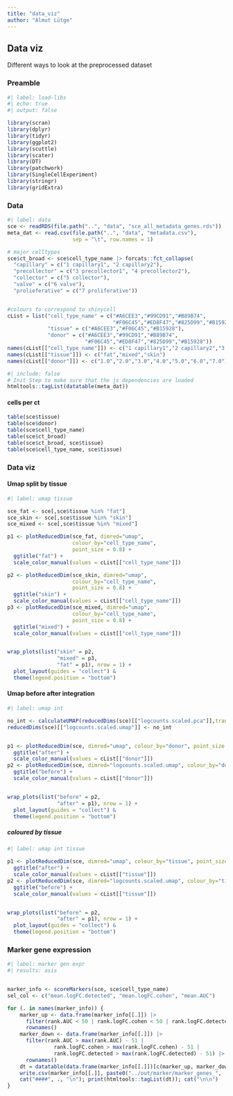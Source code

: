 ```yaml
---
title: "data_viz"
author: "Almut Lütge"
---
```


## Data viz

Different ways to look at the preprocessed dataset

### Preamble

```r
#| label: load-libs
#| echo: true
#| output: false

library(scran)
library(dplyr)
library(tidyr)
library(ggplot2)
library(scuttle)
library(scater)
library(DT)
library(patchwork)
library(SingleCellExperiment)
library(stringr)
library(gridExtra)
```

### Data

```r
#| label: data
sce <- readRDS(file.path("..", "data", "sce_all_metadata_genes.rds"))
meta_dat <- read.csv(file.path("..", "data", "metadata.csv"),
                     sep = "\t", row.names = 1)

# major celltypes
sce$ct_broad <- sce$cell_type_name |> forcats::fct_collapse(
  "capillary" = c("1 capillary1", "2 capillary2"),
  "precollector" = c("3 precollector1", "4 precollector2"),
  "collector" = c("5 collector"),
  "valve" = c("6 valve"),
  "prolieferative" = c("7 proliferative"))


#colours to correspond to shinycell
cList = list("cell_type_name" = c("#A6CEE3","#99CD91","#B89B74",
                                  "#F06C45","#ED8F47","#825D99","#B15928"),
             "tissue" = c("#A6CEE3","#F06C45","#B15928"),
             "donor" = c("#A6CEE3","#99CD91","#B89B74",
                         "#F06C45","#ED8F47","#825D99","#B15928"))
names(cList[["cell_type_name"]]) <- c("1 capillary1","2 capillary2","3 precollector1","4 precollector2","5 collector","6 valve","7 proliferative")
names(cList[["tissue"]]) <- c("fat","mixed","skin")
names(cList[["donor"]]) <- c("1.0","2.0","3.0","4.0","5.0","6.0","7.0")

```

```r
#| include: false
# Init Step to make sure that the js dependencies are loaded
htmltools::tagList(datatable(meta_dat))
```

#### cells per ct

```r
table(sce$tissue)
table(sce$donor)
table(sce$cell_type_name)
table(sce$ct_broad)
table(sce$ct_broad, sce$tissue)
table(sce$cell_type_name, sce$tissue)
```

### Data viz

#### Umap split by tissue

```r
#| label: umap tissue

sce_fat <- sce[,sce$tissue %in% "fat"]
sce_skin <- sce[,sce$tissue %in% "skin"]
sce_mixed <- sce[,sce$tissue %in% "mixed"]

p1 <- plotReducedDim(sce_fat, dimred="umap", 
                     colour_by="cell_type_name", 
                     point_size = 0.8) +
  ggtitle("fat") +
  scale_color_manual(values = cList[["cell_type_name"]])

p2 <- plotReducedDim(sce_skin, dimred="umap", 
                     colour_by="cell_type_name", 
                     point_size = 0.8) +
  ggtitle("skin") +
  scale_color_manual(values = cList[["cell_type_name"]])
p3 <- plotReducedDim(sce_mixed, dimred="umap", 
                     colour_by="cell_type_name", 
                     point_size = 0.8) +
  ggtitle("mixed") +
  scale_color_manual(values = cList[["cell_type_name"]])


wrap_plots(list("skin" = p2,
                "mixed" = p3,
                "fat" = p1), nrow = 1) + 
  plot_layout(guides = "collect") &
  theme(legend.position = "bottom")


```

#### Umap before after integration

```r
#| label: umap int

no_int <- calculateUMAP(reducedDims(sce)[["logcounts.scaled.pca"]],transposed = T)
reducedDims(sce)[["logcounts.scaled.umap"]] <- no_int


p1 <- plotReducedDim(sce, dimred="umap", colour_by="donor", point_size = 0.8) +
  ggtitle("after") +
  scale_color_manual(values = cList[["donor"]])
p2 <- plotReducedDim(sce, dimred="logcounts.scaled.umap", colour_by="donor", point_size = 0.8) +
  ggtitle("before") +
  scale_color_manual(values = cList[["donor"]])


wrap_plots(list("before" = p2,
                "after" = p1), nrow = 1) + 
  plot_layout(guides = "collect") &
  theme(legend.position = "bottom")


```

##### coloured by tissue

```r
#| label: umap int tissue

p1 <- plotReducedDim(sce, dimred="umap", colour_by="tissue", point_size = 0.8) +
  ggtitle("after") +
  scale_color_manual(values = cList[["tissue"]])
p2 <- plotReducedDim(sce, dimred="logcounts.scaled.umap", colour_by="tissue", point_size = 0.8) +
  ggtitle("before") +
  scale_color_manual(values = cList[["tissue"]])


wrap_plots(list("before" = p2,
                "after" = p1), nrow = 1) + 
  plot_layout(guides = "collect") &
  theme(legend.position = "bottom")
```

### Marker gene expression

::: panel-tabset
```r
#| label: marker gen expr
#| results: asis


marker_info <- scoreMarkers(sce, sce$cell_type_name)
sel_col <- c("mean.logFC.detected", "mean.logFC.cohen", "mean.AUC")

for (. in names(marker_info)) {
    marker_up <- data.frame(marker_info[[.]]) |> 
      filter(rank.AUC < 50 | rank.logFC.cohen < 50 | rank.logFC.detected < 50) |> 
      rownames()
    marker_down <- data.frame(marker_info[[.]]) |> 
      filter(rank.AUC > max(rank.AUC) - 51 | 
               rank.logFC.cohen > max(rank.logFC.cohen) - 51 | 
               rank.logFC.detected > max(rank.logFC.detected) - 51) |> 
      rownames()
    dt = datatable(data.frame(marker_info[[.]])[c(marker_up, marker_down), sel_col])
    write.csv(marker_info[[.]], paste0("../out/marker/marker_genes_", ., ".csv"))
    cat("####", ., "\n"); print(htmltools::tagList(dt)); cat("\n\n")
}

```
:::

